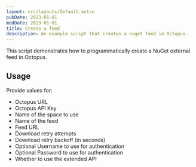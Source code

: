 ```yaml
---
layout: src/layouts/Default.astro
pubDate: 2023-01-01
modDate: 2023-01-01
title: Create a feed
description: An example script that creates a nuget feed in Octopus.
---
```


This script demonstrates how to programmatically create a NuGet external feed in Octopus.

## Usage

Provide values for:

- Octopus URL
- Octopus API Key
- Name of the space to use
- Name of the feed
- Feed URL
- Download retry attempts
- Download retry backoff (in seconds)
- Optional Username to use for authentication
- Optional Password to use for authentication
- Whether to use the extended API

<CreateNugetFeedScripts />
